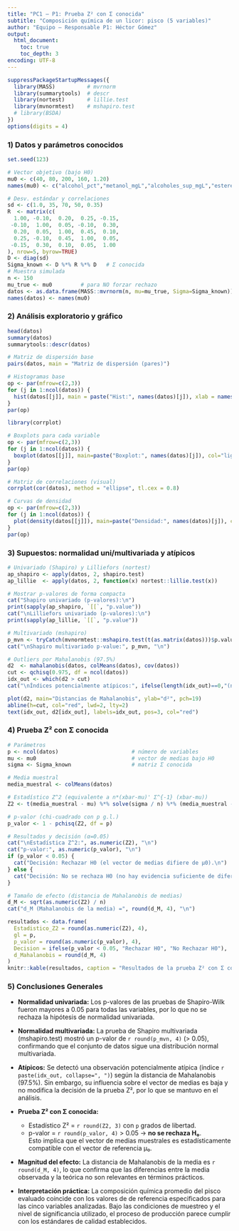 ```yaml
---
title: "PC1 – P1: Prueba Z² con Σ conocida"
subtitle: "Composición química de un licor: pisco (5 variables)"
author: "Equipo — Responsable P1: Héctor Gómez"
output:
  html_document:
    toc: true
    toc_depth: 3
encoding: UTF-8
---
```


```r
suppressPackageStartupMessages({
  library(MASS)          # mvrnorm
  library(summarytools)  # descr
  library(nortest)       # lillie.test
  library(mvnormtest)    # mshapiro.test
  # library(BSDA)        
})
options(digits = 4)
```


### **1) Datos y parámetros conocidos**
```r
set.seed(123)

# Vector objetivo (bajo H0)
mu0 <- c(40, 80, 200, 160, 1.20)
names(mu0) <- c("alcohol_pct","metanol_mgL","alcoholes_sup_mgL","esteres_mgL","acidez_gL")

# Desv. estándar y correlaciones
sd <- c(1.0, 35, 70, 50, 0.35)
R  <- matrix(c(
  1.00, -0.10,  0.20,  0.25, -0.15,
 -0.10,  1.00,  0.05, -0.10,  0.30,
  0.20,  0.05,  1.00,  0.45,  0.10,
  0.25, -0.10,  0.45,  1.00,  0.05,
 -0.15,  0.30,  0.10,  0.05,  1.00
), nrow=5, byrow=TRUE)
D <- diag(sd)
Sigma_known <- D %*% R %*% D   # Σ conocida 
# Muestra simulada
n <- 150
mu_true <- mu0         # para NO forzar rechazo
datos <- as.data.frame(MASS::mvrnorm(n, mu=mu_true, Sigma=Sigma_known))
names(datos) <- names(mu0)
```

### **2) Análisis exploratorio y gráfico**

```r
head(datos)
summary(datos)
summarytools::descr(datos)

# Matriz de dispersión base
pairs(datos, main = "Matriz de dispersión (pares)")

# Histogramas base
op <- par(mfrow=c(2,3))
for (j in 1:ncol(datos)) {
  hist(datos[[j]], main = paste("Hist:", names(datos)[j]), xlab = names(datos)[j], col="gray")
}
par(op)

library(corrplot)

# Boxplots para cada variable
op <- par(mfrow=c(2,3))
for (j in 1:ncol(datos)) {
  boxplot(datos[[j]], main=paste("Boxplot:", names(datos)[j]), col="lightblue")
}
par(op)

# Matriz de correlaciones (visual)
corrplot(cor(datos), method = "ellipse", tl.cex = 0.8)

# Curvas de densidad
op <- par(mfrow=c(2,3))
for (j in 1:ncol(datos)) {
  plot(density(datos[[j]]), main=paste("Densidad:", names(datos)[j]), col="blue", lwd=2)
}
par(op)
```

### **3) Supuestos: normalidad uni/multivariada y atípicos**

```r
# Univariado (Shapiro) y Lilliefors (nortest)
ap_shapiro <- apply(datos, 2, shapiro.test)
ap_lillie  <- apply(datos, 2, function(x) nortest::lillie.test(x))

# Mostrar p-valores de forma compacta
cat("Shapiro univariado (p-valores):\n")
print(sapply(ap_shapiro, `[[`, "p.value"))
cat("\nLilliefors univariado (p-valores):\n")
print(sapply(ap_lillie, `[[`, "p.value"))

# Multivariado (mshapiro)
p_mvn <- tryCatch(mvnormtest::mshapiro.test(t(as.matrix(datos)))$p.value, error=function(e) NA_real_)
cat("\nShapiro multivariado p-value:", p_mvn, "\n")

# Outliers por Mahalanobis (97.5%)
d2  <- mahalanobis(datos, colMeans(datos), cov(datos))
cut <- qchisq(0.975, df = ncol(datos))
idx_out <- which(d2 > cut)
cat("\nÍndices potencialmente atípicos:", ifelse(length(idx_out)==0,"(ninguno)", paste(idx_out, collapse=", ")), "\n")

plot(d2, main="Distancias de Mahalanobis", ylab="d²", pch=19)
abline(h=cut, col="red", lwd=2, lty=2)
text(idx_out, d2[idx_out], labels=idx_out, pos=3, col="red")
```

### **4) Prueba Z² con Σ conocida**

```r
# Parámetros
p <- ncol(datos)                       # número de variables
mu <- mu0                              # vector de medias bajo H0 
sigma <- Sigma_known                   # matriz Σ conocida

# Media muestral
media_muestral <- colMeans(datos)

# Estadístico Z^2 (equivalente a n*(xbar-mu)' Σ^{-1} (xbar-mu))
Z2 <- t(media_muestral - mu) %*% solve(sigma / n) %*% (media_muestral - mu)

# p-valor (chi-cuadrado con p g.l.)
p_valor <- 1 - pchisq(Z2, df = p)

# Resultados y decisión (α=0.05)
cat("\nEstadística Z^2:", as.numeric(Z2), "\n")
cat("p-valor:", as.numeric(p_valor), "\n")
if (p_valor < 0.05) {
  cat("Decisión: Rechazar H0 (el vector de medias difiere de μ0).\n")
} else {
  cat("Decisión: No se rechaza H0 (no hay evidencia suficiente de diferencia).\n")
}

# Tamaño de efecto (distancia de Mahalanobis de medias)
d_M <- sqrt(as.numeric(Z2) / n)
cat("d_M (Mahalanobis de la media) =", round(d_M, 4), "\n")

resultados <- data.frame(
  Estadistico_Z2 = round(as.numeric(Z2), 4),
  gl = p,
  p_valor = round(as.numeric(p_valor), 4),
  Decision = ifelse(p_valor < 0.05, "Rechazar H0", "No Rechazar H0"),
  d_Mahalanobis = round(d_M, 4)
)
knitr::kable(resultados, caption = "Resultados de la prueba Z² con Σ conocida")
```

### **5) Conclusiones Generales**

- **Normalidad univariada:** Los p-valores de las pruebas de Shapiro-Wilk fueron mayores a 0.05 para todas las variables, por lo que no se rechaza la hipótesis de normalidad univariada.  
- **Normalidad multivariada:** La prueba de Shapiro multivariada (mshapiro.test) mostró un p-valor de `r round(p_mvn, 4)` (> 0.05), confirmando que el conjunto de datos sigue una distribución normal multivariada.  
- **Atípicos:** Se detectó una observación potencialmente atípica (índice `r paste(idx_out, collapse=", ")`) según la distancia de Mahalanobis (97.5%). Sin embargo, su influencia sobre el vector de medias es baja y no modifica la decisión de la prueba Z², por lo que se mantuvo en el análisis.

- **Prueba Z² con Σ conocida:**  
  - Estadístico Z² = `r round(Z2, 3)` con `p` grados de libertad.  
  - p-valor = `r round(p_valor, 4)` > 0.05 → **no se rechaza H₀**.  
  Esto implica que el vector de medias muestrales es estadísticamente compatible con el vector de referencia μ₀.  
- **Magnitud del efecto:** La distancia de Mahalanobis de la media es `r round(d_M, 4)`, lo que confirma que las diferencias entre la media observada y la teórica no son relevantes en términos prácticos.  
- **Interpretación práctica:** La composición química promedio del pisco evaluado coincide con los valores de de referencia especificados para las cinco variables analizadas. Bajo las condiciones de muestreo y el nivel de significancia utilizado, el proceso de producción parece cumplir con los estándares de calidad establecidos.  



